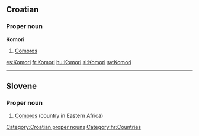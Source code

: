 ==Croatian==

===Proper noun===
'''Komori''' {{m}} {{p}}

# [[Comoros]]

[[Category:Croatian proper nouns]]
[[Category:hr:Countries]]

[[es:Komori]]
[[fr:Komori]]
[[hu:Komori]]
[[sl:Komori]]
[[sv:Komori]]

----
{{rfc-auto|sort languages}}
==Slovene==

===Proper noun===
{{infl|sl|proper noun|g=m|g2=p}}

# [[Comoros]] (country in Eastern Africa)

{{tbot entry|Slovene|Comoros|2008|November|sl}}